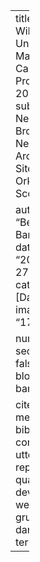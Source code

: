 ---
title:  Willamette University Master Capstone Project 2023 
subtitle: Ness of Brodgar a Neoglithic Archeology Site in Orkney Scotland

author: "Becca Barbanell "
date: "2023-02-27"
categories: [Database,]
image: "17a.jpg"

number-sections: false
title-block-banner: true

cite-method: biblatex
comments: 
    utterances: 
      repo: quarto-dev/quarto-web
      theme: gruvbox-dark
      issue-term: title
      
---